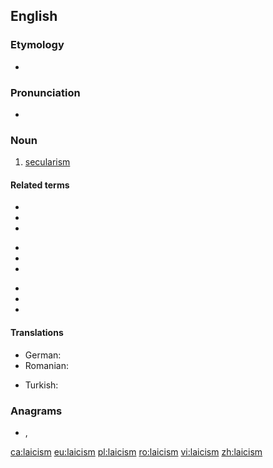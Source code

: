 ==English==
{{wikipedia|Laïcité|Laicism}}

===Etymology===
* {{suffix|laic|ism|lang=en}}

===Pronunciation===
* {{IPA|/ˈleɪɪkɪz(ə)m/|lang=en}}

===Noun===
{{en-noun|~}}

# [[secularism]]

====Related terms====
{{rel-top3|Terms etymologically related to ''laicism''}}
* {{l|en|laicist}}
* {{l|en|laicity}}
* {{l|en|laicization}}
{{rel-mid3}}
* {{l|en|laicize}}
* {{l|en|laity}}
* {{l|en|lay}}
{{rel-mid3}}
* {{l|en|layman}}
* {{l|en|laywoman}}
* {{l|en|lay person}}
{{rel-bottom}}

====Translations====
{{trans-top|secularism}}
* German: {{t+|de|Laizismus|m}}
* Romanian: {{t+|ro|laicism|n}}
{{trans-mid}}
* Turkish: {{t+|tr|lâiklik}}
{{trans-bottom}}

===Anagrams===
* {{l|en|Islamic}}, {{l|en|Islāmic}}

[[ca:laicism]]
[[eu:laicism]]
[[pl:laicism]]
[[ro:laicism]]
[[vi:laicism]]
[[zh:laicism]]
